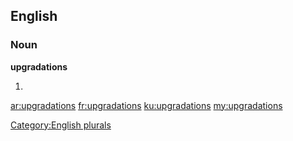 ==English==

===Noun===
'''upgradations'''

# {{plural of|upgradation}}

[[Category:English plurals]]

[[ar:upgradations]]
[[fr:upgradations]]
[[ku:upgradations]]
[[my:upgradations]]
